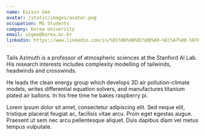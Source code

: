 ```yaml
---
name: Euisin Gee
avatar: /static/images/avatar.png
occupation: MS Students
company: Korea University
email: usgee@korea.ac.kr
linkedin: https://www.linkedin.com/in/%EC%9D%98%EC%8B%A0-%EC%A7%80-587640229/
---
```


Tails Azimuth is a professor of atmospheric sciences at the Stanford AI Lab. His research interests includes complexity modelling of tailwinds, headwinds and crosswinds.

He leads the clean energy group which develops 3D air pollution-climate models, writes differential equation solvers, and manufactures titanium plated air ballons. In his free time he bakes raspberry pi.

Lorem ipsum dolor sit amet, consectetur adipiscing elit. Sed neque elit, tristique placerat feugiat ac, facilisis vitae arcu. Proin eget egestas augue. Praesent ut sem nec arcu pellentesque aliquet. Duis dapibus diam vel metus tempus vulputate.
